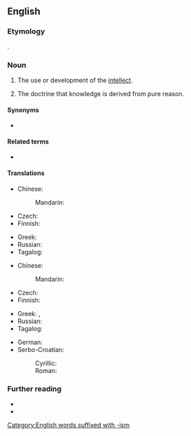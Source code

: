 ==English==
{{wikipedia}}

===Etymology===
{{suffix|intellectual|ism|lang=en}}.

===Noun===
{{en-noun|~}}

# The use or development of the [[intellect]].
# {{lb|en|philosophy}} The doctrine that knowledge is derived from pure reason.

====Synonyms====
* {{sense|doctrine that knowledge is derived from pure reason}} {{l|en|rationalism}}

====Related terms====
* {{l|en|intellectualist}}

====Translations====
{{trans-top|use or development of intellect}}
* Chinese:
*: Mandarin: {{t-needed|cmn}}
* Czech: {{t|cs|intelektualismus|m}}
* Finnish: {{t|fi|järjenkäyttö}}
{{trans-mid}}
* Greek: {{t|el|διανοητισμός|m}}
* Russian: {{t+|ru|интеллектуали́зм|m}}
* Tagalog: {{t|tl|pagkamakaisipnon}}
{{trans-bottom}}

{{trans-top|doctrine that knowledge is derived from pure reason}}
* Chinese:
*: Mandarin: {{t-needed|cmn}}
* Czech: {{t|cs|racionalismus|m}}
* Finnish: {{t+|fi|intellektualismi}}
{{trans-mid}}
* Greek: {{t+|el|νοησιαρχία|f}}, {{t+|el|νοησιοκρατία|f}}
* Russian: {{t+|ru|интеллектуали́зм|m}}
* Tagalog: {{t|tl|pagkamakaisipnon}}
{{trans-bottom}}

{{checktrans-top}}
* German: {{t-check|de|Intellektualismus|m}}
* Serbo-Croatian:
*: Cyrillic: {{t-check|sh|интелектуалѝзам|m|sc=Cyrl}}
*: Roman: {{t-check|sh|intelektualìzam|m|sc=Latn}}
{{trans-mid}}
{{trans-bottom}}

===Further reading===
* {{R:Webster 1913}}
* {{R:Century 1911}}

[[Category:English words suffixed with -ism]]